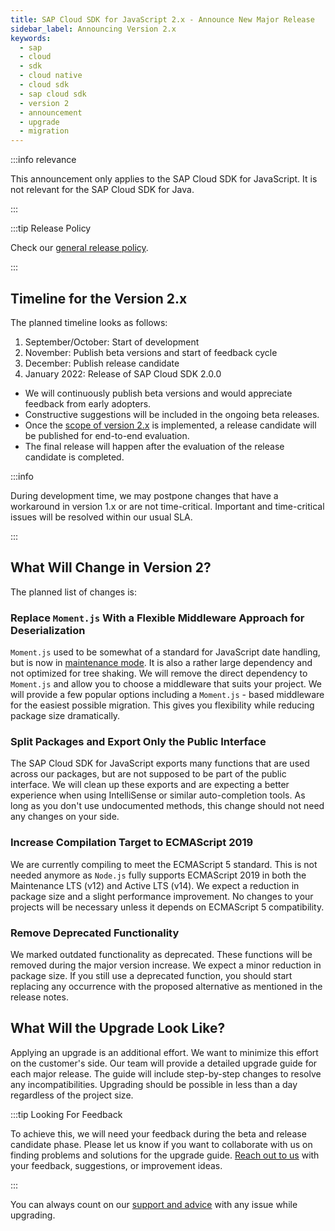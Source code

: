 ```yaml
---
title: SAP Cloud SDK for JavaScript 2.x - Announce New Major Release
sidebar_label: Announcing Version 2.x
keywords:
  - sap
  - cloud
  - sdk
  - cloud native
  - cloud sdk
  - sap cloud sdk
  - version 2
  - announcement
  - upgrade
  - migration
---
```


:::info relevance

This announcement only applies to the SAP Cloud SDK for JavaScript.
It is not relevant for the SAP Cloud SDK for Java.

:::

:::tip Release Policy

Check our [general release policy](release-policy.mdx).

:::

## Timeline for the Version 2.x

The planned timeline looks as follows:

1. September/October: Start of development
2. November: Publish beta versions and start of feedback cycle
3. December: Publish release candidate
4. January 2022: Release of SAP Cloud SDK 2.0.0

- We will continuously publish beta versions and would appreciate feedback from early adopters.
- Constructive suggestions will be included in the ongoing beta releases.
- Once the [scope of version 2.x](#what-will-change-in-version-2) is implemented, a release candidate will be published for end-to-end evaluation.
- The final release will happen after the evaluation of the release candidate is completed.

:::info

During development time, we may postpone changes that have a workaround in version 1.x or are not time-critical.
Important and time-critical issues will be resolved within our usual SLA.

:::

## What Will Change in Version 2?

The planned list of changes is:

### Replace `Moment.js` With a Flexible Middleware Approach for Deserialization

`Moment.js` used to be somewhat of a standard for JavaScript date handling, but is now in [maintenance mode](https://www.npmjs.com/package/moment#project-status).
It is also a rather large dependency and not optimized for tree shaking.
We will remove the direct dependency to `Moment.js` and allow you to choose a middleware that suits your project.
We will provide a few popular options including a `Moment.js` - based middleware for the easiest possible migration.
This gives you flexibility while reducing package size dramatically.

### Split Packages and Export Only the Public Interface

The SAP Cloud SDK for JavaScript exports many functions that are used across our packages, but are not supposed to be part of the public interface.
We will clean up these exports and are expecting a better experience when using IntelliSense or similar auto-completion tools.
As long as you don't use undocumented methods, this change should not need any changes on your side.

### Increase Compilation Target to ECMAScript 2019

We are currently compiling to meet the ECMAScript 5 standard.
This is not needed anymore as `Node.js` fully supports ECMAScript 2019 in both the Maintenance LTS (v12) and Active LTS (v14).
We expect a reduction in package size and a slight performance improvement.
No changes to your projects will be necessary unless it depends on ECMAScript 5 compatibility.

### Remove Deprecated Functionality

We marked outdated functionality as deprecated.
These functions will be removed during the major version increase.
We expect a minor reduction in package size.
If you still use a deprecated function, you should start replacing any occurrence with the proposed alternative as mentioned in the release notes.

## What Will the Upgrade Look Like?

Applying an upgrade is an additional effort.
We want to minimize this effort on the customer's side.
Our team will provide a detailed upgrade guide for each major release.
The guide will include step-by-step changes to resolve any incompatibilities.
Upgrading should be possible in less than a day regardless of the project size.

:::tip Looking For Feedback

To achieve this, we will need your feedback during the beta and release candidate phase.
Please let us know if you want to collaborate with us on finding problems and solutions for the upgrade guide.
[Reach out to us](https://github.com/SAP/cloud-sdk-js/discussions/1518) with your feedback, suggestions, or improvement ideas.

:::

You can always count on our [support and advice](../overview/support.mdx) with any issue while upgrading.
